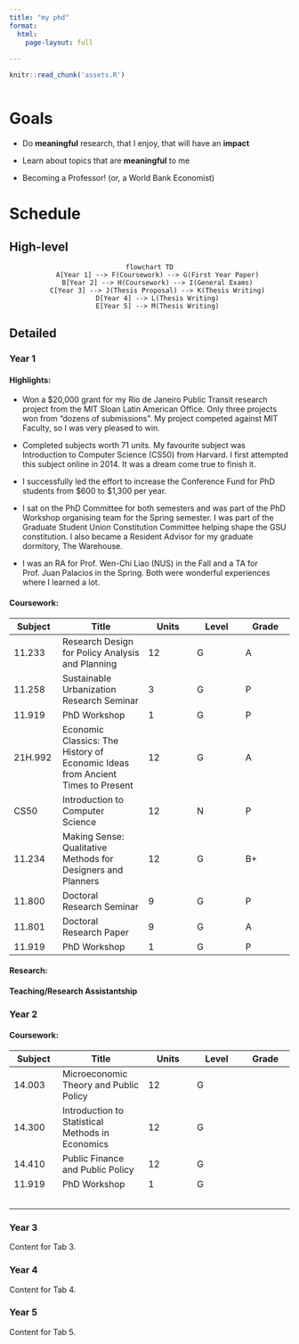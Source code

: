 ```yaml
---
title: "my phd"
format: 
  html:
    page-layout: full
    
---
```

```r
knitr::read_chunk('assets.R')
```


<div style="text-align: center;">
```mermaid
```
</div>

# Goals

-   Do **meaningful** research, that I enjoy, that will have an **impact**

-   Learn about topics that are **meaningful** to me

-   Becoming a Professor! (or, a World Bank Economist)

# Schedule
## High-level
<div style="text-align: center;">
```mermaid

flowchart TD
    A[Year 1] --> F(Coursework) --> G(First Year Paper)
    B[Year 2] --> H(Coursework) --> I(General Exams)
    C[Year 3] --> J(Thesis Proposal) --> K(Thesis Writing)
    D[Year 4] --> L(Thesis Writing)
    E[Year 5] --> M(Thesis Writing)

```
</div>
## Detailed
::: panel-tabset
### Year 1

#### Highlights:

-   Won a \$20,000 grant for my Rio de Janeiro Public Transit research project from the MIT Sloan Latin American Office. Only three projects won from “dozens of submissions”. My project competed against MIT Faculty, so I was very pleased to win.

-   Completed subjects worth 71 units. My favourite subject was Introduction to Computer Science (CS50) from Harvard. I first attempted this subject online in 2014. It was a dream come true to finish it.

-   I successfully led the effort to increase the Conference Fund for PhD students from \$600 to \$1,300 per year. 

-   I sat on the PhD Committee for both semesters and was part of the PhD Workshop organising team for the Spring semester. I was part of the Graduate Student Union Constitution Committee helping shape the GSU constitution. I also became a Resident Advisor for my graduate dormitory, The Warehouse.

-   I was an RA for Prof. Wen-Chi Liao (NUS) in the Fall and a TA for Prof. Juan Palacios in the Spring. Both were wonderful experiences where I learned a lot.

#### Coursework:

| Subject | Title                                                                          | Units | Level | Grade |
|-------------|-----------------------|-------------|-------------|-------------|
| 11.233  | Research Design for Policy Analysis and Planning                               | 12    | G     | A     |
| 11.258  | Sustainable Urbanization Research Seminar                                      | 3     | G     | P     |
| 11.919  | PhD Workshop                                                                   | 1     | G     | P     |
| 21H.992 | Economic Classics: The History of Economic Ideas from Ancient Times to Present | 12    | G     | A     |
| CS50    | Introduction to Computer Science                                               | 12    | N     | P     |
| 11.234  | Making Sense: Qualitative Methods for Designers and Planners                   | 12    | G     | B+    |
| 11.800  | Doctoral Research Seminar                                                      | 9     | G     | P     |
| 11.801  | Doctoral Research Paper                                                        | 9     | G     | A     |
| 11.919  | PhD Workshop                                                                   | 1     | G     | P     |

#### Research:

#### Teaching/Research Assistantship

### Year 2

#### Coursework:

| Subject | Title                                            | Units | Level | Grade |
|-------------|-----------------------|-------------|-------------|-------------|
| 14.003  | Microeconomic Theory and Public Policy           | 12    | G     |       |
| 14.300  | Introduction to Statistical Methods in Economics | 12    | G     |       |
| 14.410  | Public Finance and Public Policy                 | 12    | G     |       |
| 11.919  | PhD Workshop                                     | 1     | G     |       |
|         |                                                  |       |       |       |
|         |                                                  |       |       |       |
|         |                                                  |       |       |       |
|         |                                                  |       |       |       |
|         |                                                  |       |       |       |

### Year 3

Content for Tab 3.

### Year 4

Content for Tab 4.

### Year 5

Content for Tab 5.
:::


